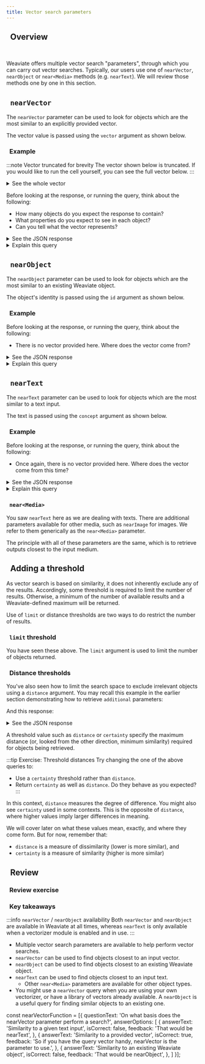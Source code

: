 ```yaml
---
title: Vector search parameters
---
```


## <i class="fa-solid fa-square-chevron-right"></i>&nbsp;&nbsp;Overview


<ReactPlayer url='https://youtu.be/VgCSvgx9GWc' controls='true'/>
<br/>

Weaviate offers multiple vector search "parameters", through which you can carry out vector searches. Typically, our users use one of `nearVector`, `nearObject` or `near<Media>` methods (e.g. `nearText`). We will review those methods one by one in this section.

## <i class="fa-solid fa-square-chevron-right"></i>&nbsp;&nbsp;`nearVector`

The `nearVector` parameter can be used to look for objects which are the most similar to an explicitly provided vector.

The vector value is passed using the `vector` argument as shown below.

### <i class="fa-solid fa-code"></i>&nbsp;&nbsp;Example

:::note Vector truncated for brevity
The vector shown below is truncated. If you would like to run the cell yourself, you can see the full vector below.
:::

<details>
  <summary>See the whole vector</summary>

[0.023932384327054024, -0.014095712453126907, 0.013304559513926506, -0.01155742909759283, -0.01147831417620182, 0.015321999788284302, -0.025013625621795654, -0.04198386147618294, 0.0006061387248337269, -0.008940030820667744, 0.013475975953042507, 0.0021558923181146383, 0.008148877881467342, -0.0022696207743138075, 0.014623147435486317, 0.0010969009017571807, 0.032199934124946594, -0.016746075823903084, 0.007700557820498943, 0.014293501153588295, -0.004793069791048765, 0.009223527275025845, 0.01840749755501747, -0.007628035265952349, -0.0017108687898144126, -0.001233704504556954, 0.01867121458053589, -0.030696744099259377, 0.012150794267654419, -0.003728309413418174, 0.030512141063809395, -0.004667803645133972, -0.005402917042374611, -0.013779250904917717, -0.013344116508960724, -0.026727791875600815, 0.020596355199813843, -0.008043390698730946, -0.0035865609534084797, -0.007120378781110048, 0.0073379455134272575, 0.031145064160227776, -0.009137819521129131, -0.00028988346457481384, -0.009823485277593136, 0.007482990622520447, 0.0011644785990938544, -0.012856239452958107, 0.001305402722209692, 0.007911532185971737, 0.011432163417339325, 0.033914100378751755, -0.0353645458817482, -0.013845180161297321, -0.009896007366478443, -0.009717998094856739, -0.022824769839644432, 0.008280736394226551, 0.029299039393663406, -0.02130839228630066, 0.008485117927193642, 0.004756808280944824, -0.021071046590805054, 0.03462613746523857, -0.021756712347269058, 0.0076082563027739525, 0.0020471089519560337, -0.013205665163695812, 0.00041803380008786917, 0.0013144679833203554, 0.019475553184747696, 0.0022762136068195105, -0.001709220465272665, -0.0005315560265444219, 0.0039063189178705215, -0.027110181748867035, 0.008676312863826752, -0.009843263775110245, -0.02209954522550106, 0.012394732795655727, 0.016772447153925896, -0.016179082915186882, -0.012078272178769112, 0.018684400245547295, 0.02439389005303383, 0.021321577951312065, -0.012282652780413628, 0.013726507313549519, -0.030169308185577393, -0.007898345589637756, 0.0166669599711895, 0.0005167219205759466, -0.0011076144874095917, 0.028085937723517418, -0.004760105162858963, 0.0016292810905724764, -0.0074698044918477535, 0.02565973438322544, 0.0024525749031454325, -0.036393046379089355, -0.01155742909759283, 0.013937481679022312, -0.025527875870466232, -0.023549992591142654, -0.014201199635863304, -0.005650152452290058, 0.011267339810729027, 0.022152289748191833, 0.025686105713248253, -0.01213101577013731, 0.011418977752327919, 0.021743526682257652, -6.031512748450041e-05, -0.010172910988330841, -0.010120167396962643, -0.026450887322425842, 0.020042547956109047, 0.006981926970183849, -0.012295839376747608, -0.04338156431913376, 0.023958755657076836, 0.014675891026854515, 0.022442378103733063, -0.00022127565171103925, 0.012427697889506817, 0.03164612874388695, -0.020464494824409485, -0.01867121458053589, 0.0167856328189373, -0.02187538519501686, 0.009632290340960026, 0.022297333925962448, 0.007318167015910149, -0.0076148491352796555, -0.01660103164613247, 0.018499799072742462, -0.004489794373512268, 0.007779672741889954, -0.0037349022459238768, -0.022112730890512466, 0.0036524904426187277, 0.012691415846347809, -0.015638461336493492, 0.0141352703794837, -0.017220767214894295, 0.035944726318120956, 0.01574394851922989, 0.005607298109680414, 0.009625696577131748, -0.021611668169498444, 0.013581463135778904, -0.004196408204734325, 0.013541905209422112, -0.007113785482943058, 0.0005550433997996151, 0.012889203615486622, -0.010060830973088741, 0.02295662835240364, -0.0015551104443147779, -0.007786266040056944, -0.003810721216723323, 0.003098683198913932, -0.0011685991194099188, -0.01275075227022171, 0.02200724370777607, 0.03061762824654579, 0.0014512715861201286, -0.004245855379849672, -0.01964697055518627, -0.01104977261275053, -0.018104221671819687, 0.006741284392774105, -0.038871992379426956, 0.011122294701635838, -0.017181210219860077, 0.0328855998814106, 7.489171548513696e-05, 0.004971079062670469, -0.031303294003009796, -0.023906011134386063, -0.005834754556417465, 0.003945876378566027, 0.0012196945026516914, 0.009137819521129131, -0.01106955111026764, -0.028666116297245026, 0.008768614381551743, -0.0029849549755454063, 0.010153132490813732, -0.015308814123272896, -0.0037085304502397776, -0.002592674922198057, -0.010252026841044426, 0.0013853422133252025, -0.6903074979782104, -0.03264825418591499, 0.00757529167458415, -0.021769898012280464, 0.005010636989027262, 0.013528719544410706, 0.006810510065406561, 0.008940030820667744, -0.009856450371444225, -0.00023652183881495148, -0.02009529061615467, 0.023906011134386063, -0.023958755657076836, -0.005762232467532158, -0.011689288541674614, -0.014504474587738514, 0.007080820854753256, -0.018051479011774063, 0.014385801739990711, 0.012856239452958107, -0.02067546918988228, 0.02763761766254902, 0.005946834571659565, 0.020345821976661682, 0.015335185453295708, 0.00432497076690197, 0.03797535225749016, -0.013284780085086823, -0.012803495861589909, -0.00042730511631816626, -0.007094006985425949, 0.015651647001504898, -0.012645265087485313, -0.001946566510014236, 0.05511700361967087, -0.005521589890122414, -0.003125054994598031, 0.019225021824240685, 0.009071889333426952, 0.023009371012449265, -0.008300515823066235, -0.0010746497428044677, 0.021954501047730446, 0.010100388899445534, -0.016970235854387283, 0.008485117927193642, 0.04230032488703728, -0.019541483372449875, -0.009038925170898438, -0.030643999576568604, 0.0005055963410995901, 0.03618207201361656, -0.004559020046144724, 0.014807750470936298, 0.009329014457762241, 0.019000861793756485, 0.020279893651604652, 0.019501926377415657, 0.0006320984102785587, 0.0028465031646192074, -0.000699264055583626, 0.028797974810004234, -0.02056998200714588, 0.001127393334172666, -0.014794564805924892, 0.020464494824409485, -0.0181305930018425, 0.020016174763441086, -0.016653774306178093, -0.01939643919467926, 0.029773730784654617, 0.021071046590805054, -0.013845180161297321, 0.030643999576568604, 0.014952794648706913, 0.026543188840150833, 0.025198228657245636, -0.007535734213888645, -0.017827318981289864, 0.022086359560489655, 0.0005212545511312783, -0.0073313526809215546, -0.04918335750699043, -0.024090614169836044, 0.03494259715080261, -0.004084328189492226, -0.028507886454463005, 0.009137819521129131, 0.022152289748191833, 0.009203748777508736, 0.0019432699773460627, 0.027558501809835434, -0.023760966956615448, -0.02416973002254963, 0.00514249550178647, -0.03014293685555458, -0.018486613407731056, -0.007304980885237455, 0.005656745284795761, -0.008827950805425644, 0.008623569272458553, -0.016587844118475914, 0.028929835185408592, 0.01545385830104351, -0.004028288181871176, -0.012849646620452404, 0.004885370843112469, 0.017576785758137703, 0.012988097965717316, -0.021638039499521255, -0.009553174488246441, -0.008227992802858353, -0.00912463292479515, 0.020583167672157288, -0.0167856328189373, -0.02674097754061222, 0.007858788594603539, -0.014174827374517918, 0.017352625727653503, -0.017154838889837265, 0.04003234952688217, -0.007852194830775261, 0.01170247420668602, 0.004951300099492073, -0.005396323744207621, -0.005828161723911762, 0.007970868609845638, -0.03336029127240181, -0.016930678859353065, -0.0029025431722402573, -0.0031563714146614075, 0.019739272072911263, 0.009797113947570324, -0.0014908292796462774, 0.004908446222543716, 0.008274143561720848, 0.014504474587738514, -0.019409624859690666, -0.022982999682426453, -0.021980872377753258, -0.03172524273395538, -0.0033986622001975775, -0.0009329014574177563, -0.0034052550327032804, -0.008544454351067543, -0.006929183378815651, 0.0042656343430280685, 0.0009007608750835061, -0.006569867953658104, -0.029562756419181824, -0.0016894417349249125, 0.006151216104626656, -0.0074698044918477535, 0.013528719544410706, 0.011966192163527012, -0.018776701763272285, -0.003073959844186902, -0.027743104845285416, -0.02500043995678425, -0.017339440062642097, 0.023892825469374657, 0.0060753971338272095, -0.008775207214057446, -0.0004223604337312281, -0.007219272665679455, -0.010252026841044426, -0.016640588641166687, 0.015124212019145489, -0.007713743485510349, -0.010014680214226246, 0.0026569559704512358, -0.007041263394057751, -0.014913237653672695, 0.018565727397799492, -0.017405370250344276, -0.0010021273046731949, 0.0036030435003340244, 0.00573915708810091, -0.0007532437448389828, -3.229512003599666e-05, -0.010898134671151638, -0.007839009165763855, 0.001443030429072678, 0.004476608242839575, 0.015137397684156895, 0.01714165136218071, 0.03380861133337021, 0.016113152727484703, -0.009447687305510044, 0.022020429372787476, -0.005152385216206312, 0.03586561232805252, 0.006688540801405907, -0.002876171376556158, -0.012816681526601315, -0.0023124748840928078, -0.001210629241541028, -0.020978745073080063, 0.0031217585783451796, 0.018750330433249474, 0.009487245231866837, -0.022152289748191833, 0.007806044537574053, -0.02025352045893669, 0.004793069791048765, -0.016139524057507515, -0.019950246438384056, -0.029773730784654617, 0.01933050900697708, -0.012955132871866226, 0.008115912787616253, 0.0029651762451976538, 0.002904191380366683, 0.012928761541843414, 0.034837111830711365, 0.019198650494217873, -0.017919618636369705, 0.010977250523865223, -0.02038538083434105, -0.005564444232732058, -0.023892825469374657, 0.01181455422192812, 0.01020587608218193, -0.007812637835741043, -0.008181842043995857, 0.02079414203763008, -0.01039707101881504, -0.011564021930098534, 0.002449278486892581, -0.038212697952985764, 0.0007363493205048144, 0.003395365783944726, -0.00129963387735188, 0.027083810418844223, 0.029615500941872597, 0.024631235748529434, -0.008794985711574554, -0.006915997248142958, 0.029167180880904198, 0.007529140915721655, -0.0042854128405451775, 0.005640262737870216, 0.029905589297413826, -0.006101768929511309, -0.004753511864691973, 0.011267339810729027, 0.01545385830104351, -0.004868888296186924, -0.012388139963150024, 0.0011809609131887555, -0.04034881293773651, -0.010627823881804943, -0.026503631845116615, 0.00977733451873064, 0.012394732795655727, -0.0054820324294269085, -0.01822289451956749, 0.006319336127489805, 0.02391919679939747, 0.024723537266254425, 0.005158978048712015, -0.0021575407590717077, 0.007456618826836348, 0.0139111103489995, 0.007502769120037556, -0.008834543637931347, -0.0024707054253667593, 0.01596810854971409, 0.002129520522430539, 0.015823064371943474, 0.00874224305152893, -0.032991088926792145, 0.011155259795486927, -0.012183759361505508, 0.020279893651604652, 0.004845813382416964, -0.0030442913994193077, -0.0077335224486887455, 0.01327818725258112, 0.006016060709953308, 0.0021047971677035093, -0.03892473503947258, 0.007212679833173752, 0.014517661184072495, -0.014082526788115501, -0.027690360322594643, 0.0006259175133891404, 0.02604212611913681, -0.0019498629262670875, 0.0015748892910778522, -0.02111060358583927, 0.001626808661967516, 0.0029388044495135546, -0.020055733621120453, -0.008794985711574554, -0.017102094367146492, 0.008485117927193642, -0.012295839376747608, 0.017985548824071884, 0.011735438369214535, -0.0017636122647672892, 0.020055733621120453, -0.0020108476746827364, -0.0040579563938081264, 0.03449427708983421, 0.020055733621120453, -0.013416639529168606, -0.016930678859353065, 0.006180884316563606, -0.009427908807992935, 0.0046381354331970215, 0.0022531382273882627, -0.013977039605379105, -0.013113363645970821, 0.0014776433818042278, -0.004338156431913376, -0.02455211989581585, -0.02500043995678425, 0.021928129717707634, -0.005890794564038515, -0.00726542342454195, -0.014174827374517918, -0.02203361690044403, -0.018842631950974464, 0.06730076670646667, -0.010416850447654724, -0.008636755868792534, 0.021044675260782242, 0.008320294320583344, -0.004657914396375418, -0.012869425117969513, -0.013871552422642708, -0.008590605109930038, -0.004275523591786623, 0.006902811583131552, 0.003566782223060727, -0.0010655844816938043, 0.005353469867259264, 0.0153747433796525, 0.019185464829206467, 0.010172910988330841, -0.011155259795486927, 0.018869003280997276, -0.014069341123104095, 0.005894090980291367, -0.027584875002503395, 0.01314632873982191, 0.018644843250513077, 0.016047224402427673, -0.029272668063640594, 0.01675926148891449, -0.000627565779723227, -0.005386434495449066, -0.03278011456131935, -0.0004099986399523914, 0.008715870790183544, -0.008214807137846947, -0.007759894244372845, 0.002576192608103156, -0.007581884507089853, 0.001857561757788062, 0.008300515823066235, 0.005468846298754215, -0.027004694566130638, 0.014412174001336098, 0.014623147435486317, -0.0011933227069675922, -0.02038538083434105, 0.0038634645752608776, -0.006042432505637407, -0.019792014732956886, 0.021980872377753258, -0.010489372536540031, -0.0018839335534721613, 0.026991508901119232, 0.009783927351236343, 0.001620215829461813, -0.03183072805404663, 0.006981926970183849, 0.0184734258800745, 0.016099967062473297, -0.0034085516817867756, -0.01962059922516346, -0.03262188285589218, -0.01043003611266613, -0.024130171164870262, 0.02410379983484745, 0.016179082915186882, -0.02067546918988228, -0.03557552024722099, -0.0009081779280677438, -0.008373037911951542, -0.0137396939098835, 0.008986181579530239, -0.008669720031321049, -0.030327538028359413, -0.004924928303807974, -0.019449181854724884, 0.007792858872562647, 0.005449067335575819, 0.02101830206811428, -0.02079414203763008, 0.019805200397968292, 0.0044172718189656734, -0.0031992257572710514, -0.0012485386105254292, 0.004555723629891872, -0.009164190851151943, -0.0008335952297784388, 0.021638039499521255, 0.0077401152811944485, 0.0009032331872731447, -0.0077401152811944485, 0.0019877722952514887, 0.014280314557254314, -0.005017229821532965, 0.007515955250710249, -0.0070148915983736515, 0.015361557714641094, 0.02041175216436386, 0.01213101577013731, -0.0013721563154831529, 0.0015946681378409266, 0.02387963980436325, 0.0044172718189656734, -0.015664832666516304, -0.002815186744555831, -0.0028184831608086824, 0.003744791727513075, 0.01179477572441101, -0.01685156300663948, 0.008946623653173447, -0.010799241252243519, -0.017497671768069267, 0.009216934442520142, -0.02919355221092701, 0.003922800999134779, -0.01774820312857628, 0.0009922379394993186, 0.008234585635364056, 0.0011100867995992303, 0.01084539107978344, -0.010528930462896824, -0.03185710310935974, -0.007311573717743158, -0.02969461679458618, 0.0046315426006913185, 0.03750066086649895, 0.006006170995533466, -0.008267550729215145, -0.009058703668415546, -0.0047699944116175175, 0.0002550644858274609, 0.0018460240680724382, -0.002813538536429405, 0.012335396371781826, -0.009520210325717926, 0.0054523637518286705, -0.03122417815029621, -0.007107192650437355, -0.007080820854753256, -0.0042788200080394745, -0.0025069667026400566, -0.007186308037489653, -0.02092600241303444, 0.0075950706377625465, 0.01189366914331913, -0.015585717745125294, -0.006797324400395155, -0.019515112042427063, -0.0021839123219251633, 0.0021377617958933115, -0.025580618530511856, 0.03014293685555458, 0.00684347515925765, 0.0008265902288258076, -0.019515112042427063, -0.028481515124440193, -0.03541729226708412, -0.0385291613638401, -0.027400271967053413, -0.026622304692864418, 0.033281177282333374, 0.02610805444419384, 0.022152289748191833, -0.017959177494049072, 0.03349215164780617, -0.0019729381892830133, 0.005725970957428217, 0.003622822230681777, 0.022666538134217262, -0.008794985711574554, -0.024288402870297432, 0.010819019749760628, 0.005656745284795761, 0.001946566510014236, 0.010759683325886726, 0.003340973984450102, 0.0007503593224100769, 0.029905589297413826, -0.016482356935739517, 0.002592674922198057, 0.0033063609153032303, -0.027769476175308228, -0.011517872102558613, 0.0021328171715140343, -0.007542327046394348, -0.0033162503968924284, -0.012249688617885113, -0.01758997142314911, 0.03354489430785179, 0.025738850235939026, -0.005623780656605959, -0.0001497834309702739, 0.0182492658495903, -0.011735438369214535, 0.041772887110710144, -0.012506812810897827, 0.02153255231678486, -0.008834543637931347, -0.0038239071145653725, -0.002765739569440484, 0.011616765521466732, -0.0022383041214197874, 0.015823064371943474, 0.002080073580145836, 0.0016836728900671005, 0.02219184674322605, 0.0013350709341466427, 0.0074698044918477535, 0.0013152922037988901, 0.011854112148284912, 0.004334860015660524, -0.022125916555523872, -0.006457787938416004, -0.021888570860028267, -0.00907848309725523, -0.03889836370944977, -0.01592855155467987, -0.011715659871697426, 0.009731183759868145, 0.038397300988435745, -0.03934668377041817, -0.011339861899614334, 0.011821147054433823, -0.011102516204118729, 0.021123789250850677, 0.0019317322876304388, 0.02385326847434044, 0.032068073749542236, -0.011801368556916714, -0.014267128892242908, -0.02254786528646946, -0.017022978514432907, -0.005297429859638214, 0.014346243813633919, 0.013581463135778904, -0.0009889415232464671, -0.024209287017583847, -0.0007462387438863516, 0.0018921747105196118, -0.02705743908882141, -0.022244589403271675, 0.0153747433796525, 0.004483201541006565, 0.025910265743732452, -0.0155989034101367, -0.008373037911951542, -0.008168656378984451, 0.021123789250850677, 0.016231825575232506, -0.00213446537964046, -0.01660103164613247, -0.017128465697169304, -0.01694386452436447, 0.014952794648706913, 0.0010252026841044426, 0.010997029021382332, 0.008623569272458553, -0.006438008975237608, 0.0176822729408741, 0.004687582608312368, 0.009487245231866837, 0.0012749104062095284, -0.012572742998600006, 0.03132966533303261, 0.006352300755679607, 0.03148789703845978, 0.007957682013511658, 0.0002802000963129103, 0.01022565457969904, -0.00923671294003725, 0.0007136861095204949, 0.02903532236814499, -0.015387929044663906, -0.010680567473173141, 0.010515743866562843, 0.0028943021316081285, 0.0184734258800745, -0.005538072437047958, -0.0017174617387354374, 0.015229698270559311, -0.00958613958209753, 0.0035634858068078756, 0.01669333130121231, 0.0015963163459673524, -0.0008438967051915824, -0.019225021824240685, -0.004601874388754368, 0.009467466734349728, -0.025105927139520645, -0.010278398171067238, 0.01583625003695488, -0.026701420545578003, -0.020490868017077446, -0.010074017569422722, 0.0018114111153408885, 0.008584012277424335, -0.02572566457092762, 0.00958613958209753, -0.0032272457610815763, 0.025606991723179817, -0.03539091721177101, 0.016271384432911873, 0.018077850341796875, 0.022297333925962448, -0.020016174763441086, 0.004430457949638367, 0.0136869503185153, -0.011768403463065624, 0.015783505514264107, -0.011867297813296318, -0.0135155338793993, -0.0057028960436582565, -0.012566149234771729, 0.010884949006140232, -0.008748835884034634, -0.005126013420522213, -0.02086007222533226, 0.029404526576399803, -0.0021641335915774107, -0.028217796236276627, -0.012170572765171528, 0.0013952315784990788, 0.007667592726647854, 0.014860494062304497, 0.02108423225581646, -0.039610400795936584, 0.016337312757968903, -0.022442378103733063, 0.011959598399698734, 0.003134944476187229, -0.022112730890512466, 0.01984475925564766, -0.014623147435486317, 0.0172339528799057, 0.0005542192957364023, -0.02216547541320324, -0.0029503421392291784, -0.003777756355702877, -0.014161641709506512, 0.006381968967616558, -0.016904305666685104, 0.006606128998100758, 0.0135155338793993, 0.02887709066271782, 0.025606991723179817, 0.009401536546647549, 0.005946834571659565, 0.0014356133760884404, -9.935771231539547e-05, 0.0010936044855043292, -0.012684823013842106, -0.0027574985288083553, 0.020332636311650276, 0.021967686712741852, 0.014398987405002117, -0.020965559408068657, -0.010469594039022923, 0.001205684500746429, -0.018658028915524483, -0.02998470515012741, 0.0014298445312306285, -0.00483262725174427, 0.010245434008538723, 0.009197155945003033, -0.005307319108396769, 0.02536964602768421, -0.0022926959209144115, 0.01035092119127512, 0.0026800313498824835, -0.009012552909553051, 0.04053341597318649, -0.0031547232065349817, -0.006902811583131552, -0.003113517304882407, -0.031145064160227776, -0.012473848648369312, 0.010522337630391121, 0.002930563176050782, 0.011623358353972435, -0.0023306054063141346, 0.013126550242304802, 0.02718929760158062, -6.428119377233088e-05, -0.015190141275525093, -0.006711616180837154, 0.01685156300663948, 0.008438967168331146, -0.030670370906591415, -0.0014825881225988269, 0.002033923054113984, -0.007278609089553356, 0.0038964294362813234, -0.005923759192228317, 0.019805200397968292, 0.0051227170042693615, 0.004282116424292326, 0.015427486971020699, -0.034230560064315796, 0.017471298575401306, -0.040849875658750534, 0.0021542441099882126, 0.002892653690651059, 0.015321999788284302, -0.0010029515251517296, 0.010080610401928425, -0.00695555517449975, 0.01894811913371086, 0.0034645916894078255, 0.011412384919822216, -0.005719378124922514, -0.004397492855787277, 0.002235007705166936, -0.0046249497681856155, -0.011412384919822216, -0.008656534366309643, -0.00885432306677103, 0.008715870790183544, -0.014029783196747303, 0.012632079422473907, -0.007707150653004646, 0.01650873012840748, 0.023365391418337822, -0.006589646451175213, -0.022982999682426453, -0.0005290837143547833, -0.008709277957677841, -0.015704389661550522, -0.0062962607480585575, 0.0015468692872673273, -0.005379841662943363, 0.00585123710334301, -0.001642466988414526, -0.0037744599394500256, -0.010548708960413933, -0.00768737168982625, 0.008808172307908535, 0.016970235854387283, 0.023826897144317627, 0.22004607319831848, -0.025303715839982033, -0.015018724836409092, 0.03336029127240181, -0.014517661184072495, 0.018895374611020088, 0.02387963980436325, -0.004390900023281574, 0.006002874579280615, 0.014794564805924892, -0.017695458605885506, 0.027110181748867035, 0.004262337926775217, -0.00915759801864624, -0.005735860671848059, 0.0004409030661918223, -0.01917227916419506, -0.013950667344033718, 0.0026338808238506317, -0.01136623416095972, 0.007792858872562647, -0.0023685148917138577, -0.011972784996032715, -0.013192479498684406, 0.009711405262351036, -0.012730972841382027, -0.0030822008848190308, 0.0018278934294357896, 0.019027233123779297, 0.01020587608218193, 0.011155259795486927, -0.014201199635863304, -0.009902600198984146, -0.000843484653159976, 0.017563600093126297, 0.011623358353972435, 0.021387508139014244, -0.012440883554518223, 0.0011603579623624682, 0.009197155945003033, -0.022745653986930847, 0.006935776211321354, -0.009137819521129131, -0.0063094464130699635, -0.004460126161575317, -0.0011661268072202802, -0.01901404745876789, 0.010667381808161736, 0.011939819902181625, 0.009737776592373848, -0.034520652145147324, -0.014504474587738514, 0.010515743866562843, 0.04034881293773651, -0.029483642429113388, -0.0035371140111237764, 0.018750330433249474, 0.008234585635364056, -0.013752879574894905, 0.007370910607278347, 0.0017322958447039127, 0.016640588641166687, -0.016205454245209694, -0.0019531594589352608, 0.002096555894240737, 0.020266707986593246, -0.018842631950974464, -0.017669087275862694, 0.028613373637199402, 0.01806466467678547, 0.01203871425241232, 0.0010144890984520316, -0.03011656366288662, -0.0017850393196567893, -0.024538934230804443, -0.0027921113651245832, 0.011603579856455326, 0.0057984935119748116, 0.008096134290099144, 0.018262453377246857, -0.005514997057616711, -0.004799662623554468, -0.002014144090935588, -0.023760966956615448, -0.026886021718382835, -0.031303294003009796, 0.011577208526432514, -0.00917737651616335, -0.015664832666516304, 0.007819230668246746, 0.0028349654749035835, 0.006714912597090006, 0.015440672636032104, -0.004921631887555122, 0.008412595838308334, -0.0027228854596614838, 0.00585123710334301, 0.01127393264323473, -0.006378672551363707, -0.015440672636032104, -0.027611246332526207, 0.0023882936220616102, 0.0029948444571346045, -0.0015147286467254162, -0.014240757562220097, 0.0010804185876622796, -0.006546792574226856, -0.01507146842777729, 0.0015773616032674909, 0.00542269553989172, -0.005983096081763506, -0.007806044537574053, 0.008972995914518833, 0.00010152102186111733, -0.01977882906794548, 0.02140069380402565, 0.018341567367315292, -0.0009535044082440436, 0.025290530174970627, -0.0007726105395704508, -0.00203557126224041, -0.006622611545026302, 0.006935776211321354, 0.006556681822985411, -0.006658872589468956, -0.026859650388360023, -0.008096134290099144, 0.017273511737585068, -0.004041474312543869, -0.029325410723686218, -0.0063918582163751125, -0.0029025431722402573, 0.019159093499183655, -0.02378733828663826, 0.006316039711236954, 0.01930413767695427, 0.004011806100606918, -0.009355386719107628, -0.010166318155825138, -0.013416639529168606, -0.007753300946205854, 0.018170151859521866, 0.002277861814945936, 0.004948003683239222, 0.0019218429224565625, -0.01971290074288845, 0.017893247306346893, -0.002117983065545559, 0.0033508634660393, -0.02022714912891388, 0.0006386913591995835, -0.022692909464240074, -0.012302432209253311, 0.0026816795580089092, 0.03362400829792023, -0.00992237962782383, -0.01948874071240425, -0.028507886454463005, -0.0013861663173884153, 0.00684347515925765, -0.01653510145843029, 0.007542327046394348, 0.016455985605716705, -0.014372616074979305, -0.010370699688792229, 0.0004413151182234287, -0.17067810893058777, 0.013779250904917717, -0.0009724590927362442, -0.011168445460498333, 0.015308814123272896, -0.012632079422473907, -0.009408130310475826, -0.0020273299887776375, 0.006988519802689552, 0.002660252619534731, 0.006431416142731905, 0.0009312531910836697, -0.05643559247255325, -0.008748835884034634, 0.013581463135778904, 0.013344116508960724, -0.011517872102558613, 0.011768403463065624, 0.01758997142314911, -0.009282863698899746, 0.03307020291686058, -0.029615500941872597, -0.006721505429595709, -0.02079414203763008, 0.007700557820498943, -0.009526803158223629, -0.0151505833491683, 0.0028679303359240294, -0.013297966681420803, 0.0027294785249978304, -0.018552541732788086, -0.0032585621811449528, 0.04222120717167854, 0.004740326199680567, 0.03230542317032814, 0.009025739505887032, -0.008293922059237957, 0.0026849762070924044, -0.017273511737585068, 0.016034036874771118, 0.0011323379585519433, 0.020490868017077446, 0.014583590440452099, -0.0017075722571462393, -0.019963432103395462, -0.003761274041607976, -0.004628246184438467, -0.011682695709168911, 0.004687582608312368, 0.003373938612639904, 0.006368783302605152, -0.03275374323129654, -0.017220767214894295, -0.0034547022078186274, 0.037922609597444534, 0.014227570965886116, 0.024763094261288643, 0.006058914586901665, 0.007766487076878548, -0.02238963544368744, -0.028059566393494606, -0.018011920154094696, 0.001116679748520255, -0.03926756978034973, -0.0018295417539775372, -0.02423565834760666, -0.01583625003695488, 0.005432585254311562, -0.012599114328622818, 0.024116985499858856, -0.0019993099849671125, 0.0008875749772414565, 0.0007441784837283194, -0.0030162713956087828, 0.011867297813296318, 0.025422388687729836, -0.012374954298138618, 0.020504053682088852, -0.00885432306677103, -0.02500043995678425, -0.03937305510044098, 0.038871992379426956, 0.01020587608218193, -0.0008513137581758201, -0.002080073580145836, 0.0025910267140716314, -0.01583625003695488, 0.007654407061636448, -0.02194131538271904, -0.004206297919154167, 0.017181210219860077, -0.026846464723348618, 0.004921631887555122, -0.013713321648538113, 0.025870708748698235, 0.024763094261288643, 0.012236502021551132, 0.010179503820836544, 0.023576363921165466, -0.007674186024814844, -0.004203001037240028, 0.0139111103489995, 0.006550088990479708, 0.0015740651870146394, 0.031171435490250587, 0.016587844118475914, 0.014702263288199902, 3.2604162697680295e-05, 0.017985548824071884, -0.019923873245716095, 0.008293922059237957, -0.02209954522550106, -0.00284155854023993, 0.024182915687561035, -0.011148666962981224, 0.02397194132208824, -0.014095712453126907, -0.01443854533135891, 0.017537228763103485, 0.009678440168499947, 0.04754830524325371, -0.019027233123779297, -0.03043302521109581, -0.0134034538641572, -0.017260326072573662, -0.0012691415613517165, -0.09361979365348816, -0.02658274583518505, -0.006484159734100103, 0.0014405581168830395, 0.0032832857687026262, 0.005874312482774258, -0.005188646260648966, -0.00885432306677103, -0.016495544463396072, 0.014319872483611107, 0.006022653542459011, -0.02358955144882202, -0.012783716432750225, -0.020372195169329643, 0.039926864206790924, -0.0139111103489995, 0.004470015410333872, -0.013884738087654114, -0.007779672741889954, 0.018196523189544678, -0.00850489642471075, 0.002144354861229658, 0.011372826993465424, 0.008003832772374153, -0.019027233123779297, -0.006408340763300657, -0.030960461124777794, 0.028217796236276627, 0.020820515230298042, -0.007845601998269558, -0.027294784784317017, -0.002777277259156108, 0.0045425379648804665, -0.015124212019145489, -0.023985126987099648, -0.004918335471302271, 0.0015443969750776887, -0.021347949281334877, 0.028534257784485817, -0.04522759094834328, -0.012249688617885113, 0.01586262136697769, -0.0170097928494215, -0.02047768048942089, -0.005610594525933266, -0.013001283630728722, -0.0027789254672825336, 0.03014293685555458, 0.005267761647701263, -0.02734752744436264, -0.03275374323129654, -0.020082104951143265, -0.037474289536476135, 0.014148456044495106, 0.008748835884034634, 0.010443221777677536, 0.005818272475153208, 0.00779945170506835, 0.0001228965847985819, 1.5928653738228604e-05, -0.006002874579280615, 0.01020587608218193, -0.029773730784654617, 0.027822220697999, -0.007080820854753256, -0.00799723993986845, -0.03539091721177101, -0.0040579563938081264, 0.015163769014179707, -0.003744791727513075, -0.009678440168499947, 0.02302255667746067, -0.012427697889506817, 0.001398528111167252, -0.05298089236021042, -0.007001705467700958, -0.0019564558751881123, -0.006263296119868755, 0.04557042196393013, -0.008577419444918633, -0.02419610135257244, -0.00706763518974185, 0.030195679515600204, 0.00038033039891161025, 0.024314774200320244, 0.0385291613638401, 0.0186975859105587, -0.008564232848584652, 0.013647392392158508, 0.012684823013842106, -0.0033146021887660027, -0.0013803974725306034, 0.013647392392158508, -0.04330245032906532, -0.009335607290267944, 0.007839009165763855, -0.020662283524870872, -0.0015452210791409016, 0.026253100484609604, 0.020820515230298042, -0.02635858580470085, -0.0058116791769862175, -0.06608766317367554, 0.02813868224620819, 0.006896218750625849, 0.015229698270559311, 0.010258619673550129, -0.010990436188876629, 0.019673341885209084, -0.0059303524903953075, -0.0018839335534721613, 0.007944496348500252, -0.0061709946021437645, 0.01243429072201252, -0.0002400243392912671, -0.004941410850733519, 0.0034975563175976276, -0.0031481303740292788, 0.015796691179275513, 0.008458745665848255, 0.005561147350817919, 0.0002383761020610109, -0.010627823881804943, 0.021374322474002838, 0.01955466903746128, 0.002106445375829935, -0.0025646549183875322, 0.0060819899663329124, -0.01062123104929924, -0.001493301591835916, -0.01608678139746189, 0.002991548040881753, 0.014728634618222713, -0.021796269342303276, -0.024657607078552246, 0.028481515124440193, -0.028534257784485817, -0.018750330433249474, -0.014623147435486317, 0.009322421625256538, 0.005152385216206312, 0.03275374323129654, -0.007509362418204546, 0.0011076144874095917, 0.02980010211467743, 0.0032157080713659525, -0.015335185453295708, 0.01662740297615528, 0.00958613958209753, 0.022363262251019478, 0.002279510023072362, 0.011234374716877937, -0.010383885353803635, 0.026068497449159622, -0.02327308990061283, -0.004743622615933418, 0.003174502169713378, -0.006975333672016859, 0.018038293346762657, -0.0016432910924777389, -0.0019201947143301368, -0.006556681822985411, 0.02840239927172661, 0.0139111103489995, 0.017036164179444313, 0.00675776693969965, -0.0052117216400802135, -0.01860528625547886, -0.023259904235601425, -0.001598788658156991, 0.012091457843780518, -0.04541219398379326, 0.0060325427912175655, -0.014583590440452099, 0.009038925170898438, 0.0018427276518195868, -0.017603158950805664, -0.00652701361104846, 0.006922590080648661, 0.0038964294362813234, -0.029114436358213425, 0.01930413767695427, 0.03523268923163414, -0.01031795609742403, -0.036366675049066544, 0.0017339440528303385, 0.022059988230466843, 0.006006170995533466, 0.006197366397827864, 0.028771603479981422, -0.0073313526809215546, 0.010074017569422722, -0.00547873554751277, 0.003995323553681374, -0.0017388887936249375, -0.00240147951990366, -0.008880694396793842, 0.04406723380088806, -0.012790309265255928, 0.002683327766135335, 0.020833700895309448, 0.03188347443938255, -0.004288709722459316, -0.006672058254480362, 0.013304559513926506, -0.003932690713554621, -0.012315617874264717, 0.03494259715080261, -0.03125055134296417, -0.036234814673662186, -0.007239051628857851, 0.0047205472365021706, -2.2856394934933633e-05, 0.014280314557254314, 0.00726542342454195, 0.006513827946037054, -0.014280314557254314, -0.00041597351082600653, 0.005867719184607267, -0.03974226117134094, -0.02165122516453266, 0.02232370525598526, 0.0074632116593420506, 0.04622971639037132, -0.012348582036793232, -0.026028938591480255, 0.03272736817598343, 0.0184734258800745, 0.04172014445066452, 0.0034052550327032804, 0.00010394187120255083, 0.008972995914518833, 0.0014356133760884404, -0.015229698270559311, 0.002439389005303383, 0.0035041493829339743, 0.002167430007830262, 0.012684823013842106, -0.003751384560018778, 0.011755217798054218, -0.031145064160227776, 0.05263805761933327, 0.007628035265952349, -0.011175038293004036, 0.025765221565961838, -0.016165897250175476, -0.00207842537201941, 0.023233531042933464, 0.01222990918904543, -0.02795407921075821, -0.03425693139433861, 0.003929394297301769, 0.006675355136394501, 0.0353645458817482, -0.008788392879068851, -0.006975333672016859, 0.002627287758514285, -0.00023528565361630172, -0.009223527275025845, -0.013344116508960724, -0.015031910501420498, 0.027136553078889847, -0.0034876668360084295, 0.016904305666685104, 0.01662740297615528, -0.027558501809835434, -0.006975333672016859, 0.01412208378314972, 0.020359007641673088, 0.00684347515925765, -0.02347087673842907, -0.0034876668360084295, 0.00757529167458415, -0.021796269342303276, -0.026991508901119232, 0.002261379500851035, -0.0137396939098835, 0.0013045786181464791, -0.030775858089327812, 0.008452152833342552, 0.01209805067628622, 0.006411637179553509, 0.0358128659427166, -0.015242884866893291, -0.003301416290923953, -0.004516166169196367, 0.012559556402266026, -0.028323283419013023, -0.0023882936220616102, -0.0357337519526481]

</details>


<NearVectorSimple/>

Before looking at the response, or running the query, think about the following:
- How many objects do you expect the response to contain?
- What properties do you expect to see in each object?
- Can you tell what the vector represents?

<details>
  <summary><i class="fa-solid fa-radar"></i> See the JSON response</summary>

```json
{
  "data": {
    "Get": {
      "JeopardyQuestion": [
        {
          "answer": "escaping the Earth's gravity (and go off into outer space, on your way to the moon, for instance)",
          "question": "It takes approximately 24,840 MPH to achieve this"
        },
        {
          "answer": "the Milky Way",
          "question": "This is the name of our own galaxy"
        }
      ]
    }
  }
}
```

</details>

<details>
  <summary><i class="fa-solid fa-lightbulb"></i> Explain this query</summary>

- Because there was a `limit` of 2, the results contained (maximum of) two objects.
- Each object included `question` and `answer` properties, as specified in the `Get` function.
- And since the vector was provided externally, we have no way of telling what it represents. (Although we can infer from the results that it relates to something to do with space.)

</details>

## <i class="fa-solid fa-square-chevron-right"></i>&nbsp;&nbsp;`nearObject`

The `nearObject` parameter can be used to look for objects which are the most similar to an existing Weaviate object.

The object's identity is passed using the `id` argument as shown below.

### <i class="fa-solid fa-code"></i>&nbsp;&nbsp;Example


<NearObjectSimple/>

Before looking at the response, or running the query, think about the following:
- There is no vector provided here. Where does the vector come from?

<details>
  <summary><i class="fa-solid fa-radar"></i> See the JSON response</summary>

```json
{
  "data": {
    "Get": {
      "JeopardyQuestion": [
        {
          "answer": "escaping the Earth's gravity (and go off into outer space, on your way to the moon, for instance)",
          "question": "It takes approximately 24,840 MPH to achieve this"
        },
        {
          "answer": "66,000",
          "question": "Of 6,000, 66,000 or 666,000 MPH, the closest to the speed of the Earth around the sun"
        }
      ]
    }
  }
}
```

</details>

<details>
  <summary><i class="fa-solid fa-lightbulb"></i> Explain this query</summary>

- When it comes to `nearObject` queries, Weaviate uses the vector of the object used as the query vector.

</details>

## <i class="fa-solid fa-square-chevron-right"></i>&nbsp;&nbsp;`nearText`

The `nearText` parameter can be used to look for objects which are the most similar to a text input.

The text is passed using the `concept` argument as shown below.

### <i class="fa-solid fa-code"></i>&nbsp;&nbsp;Example


<NearTextSimple/>

Before looking at the response, or running the query, think about the following:
- Once again, there is no vector provided here. Where does the vector come from this time?

<details>
  <summary><i class="fa-solid fa-radar"></i> See the JSON response</summary>

```json
{
  "data": {
    "Get": {
      "JeopardyQuestion": [
        {
          "answer": "escaping the Earth's gravity (and go off into outer space, on your way to the moon, for instance)",
          "question": "It takes approximately 24,840 MPH to achieve this"
        },
        {
          "answer": "the Milky Way",
          "question": "This is the name of our own galaxy"
        }
      ]
    }
  }
}
```

</details>

<details>
  <summary><i class="fa-solid fa-lightbulb"></i> Explain this query</summary>

With `nearText` Weaviate converts the input text to a vector.

Accordingly, `nearText` requires a some means of converting an input medium to a vector. This is called a `vectorizer` in Weaviate.

:::info How to vectorizers work?
In Weaviate, vectorizers are added as optional `modules`. You will learn more about modules and vectorizers in later units.
:::

</details>

### <i class="fa-solid fa-chalkboard"></i>&nbsp;&nbsp;`near<Media>`

You saw `nearText` here as we are dealing with texts. There are additional parameters available for other media, such as `nearImage` for images. We refer to them generically as the `near<Media>` parameter.

The principle with all of these parameters are the same, which is to retrieve outputs closest to the input medium.

## <i class="fa-solid fa-square-chevron-right"></i>&nbsp;&nbsp;Adding a threshold

As vector search is based on similarity, it does not inherently exclude any of the results. Accordingly, some threshold is required to limit the number of results. Otherwise, a minimum of the number of available results and a Weaviate-defined maximum will be returned.

Use of `limit` or distance thresholds are two ways to do restrict the number of results.

### <i class="fa-solid fa-code"></i>&nbsp;&nbsp;`limit` threshold

You have seen these above. The `limit` argument is used to limit the number of objects returned.

### <i class="fa-solid fa-code"></i>&nbsp;&nbsp;Distance thresholds

You've also seen how to limit the search space to exclude irrelevant objects using a `distance` argument. You may recall this example in the earlier section demonstrating how to retrieve `additional` parameters:


<GetWithAdditional/>

And this response:

<details>
  <summary><i class="fa-solid fa-radar"></i> See the JSON response</summary>

```json
{
  "data": {
    "Get": {
      "JeopardyQuestion": [
        {
          "_additional": {
            "distance": 0.1791926,
            "id": "b1645a32-0c22-5814-8f35-58f142eadf7e"
          },
          "answer": "escaping the Earth's gravity (and go off into outer space, on your way to the moon, for instance)",
          "question": "It takes approximately 24,840 MPH to achieve this"
        },
        {
          "_additional": {
            "distance": 0.18123823,
            "id": "ef263438-b152-5540-97f7-99f4076bd124"
          },
          "answer": "the Milky Way",
          "question": "This is the name of our own galaxy"
        }
      ]
    }
  }
}
```

</details>

A threshold value such as `distance` or `certainty` specify the maximum distance (or, looked from the other direction, minimum similarity) required for objects being retrieved.

:::tip Exercise: Threshold distances
Try changing the one of the above queries to:
- Use a `certainty` threshold rather than `distance`.
- Return `certainty` as well as `distance`.
Do they behave as you expected?
:::

In this context, `distance` measures the degree of difference. You might also see `certainty` used in some contexts. This is the opposite of `distance`, where higher values imply larger differences in meaning.

We will cover later on what these values mean, exactly, and where they come form. But for now, remember that:

- `distance` is a measure of dissimilarity (lower is more similar), and
- `certainty` is a measure of similarity (higher is more similar)

## <i class="fa-solid fa-square-chevron-right"></i>&nbsp;&nbsp;Review

### <i class="fa-solid fa-pen-to-square"></i>&nbsp;&nbsp;Review exercise

<Quiz questions={nearVectorFunction} />

### <i class="fa-solid fa-lightbulb-on"></i>&nbsp;&nbsp;Key takeaways

:::info `nearVector` / `nearObject` availability
Both `nearVector` and `nearObject` are available in Weaviate at all times, whereas `nearText` is only available when a vectorizer module is enabled and in use.
:::

- Multiple vector search parameters are available to help perform vector searches.
- `nearVector` can be used to find objects closest to an input vector.
- `nearObject` can be used to find objects closest to an existing Weaviate object.
- `nearText` can be used to find objects closest to an input text.
    - Other `near<Media>` parameters are available for other object types.
- You might use a `nearVector` query when you are using your own vectorizer, or have a library of vectors already available. A `nearObject` is a useful query for finding similar objects to an existing one.

const nearVectorFunction = [{
  questionText: 'On what basis does the nearVector parameter perform a search?',
  answerOptions: [
    {
      answerText: 'Similarity to a given text input',
      isCorrect: false,
      feedback: 'That would be nearText',
    },
    {
      answerText: 'Similarity to a provided vector',
      isCorrect: true,
      feedback: 'So if you have the query vector handy, nearVector is the parameter to use.',
    },
    {
      answerText: 'Similarity to an existing Weaviate object',
      isCorrect: false,
      feedback: 'That would be nearObject',
    },
  ]
}];


<GiscusDocComment />
